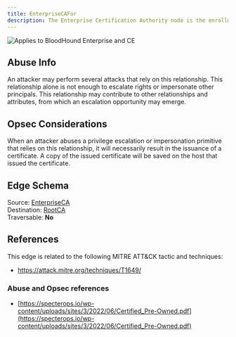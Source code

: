 ---
title: EnterpriseCAFor
description: The Enterprise Certification Authority node is the enrollment service LDAP object for the target Root Certification Authority node.
---

<img noZoom src="/assets/enterprise-AND-community-edition-pill-tag.svg" alt="Applies to BloodHound Enterprise and CE"/>


## Abuse Info

An attacker may perform several attacks that rely on this relationship. This relationship alone is not enough to escalate rights or impersonate other principals. This relationship may contribute to other relationships and attributes, from which an escalation opportunity may emerge.

## Opsec Considerations

When an attacker abuses a privilege escalation or impersonation primitive that relies on this relationship, it will necessarily result in the issuance of a certificate. A copy of the issued certificate will be saved on the host that issued the certificate.

## Edge Schema

Source: [EnterpriseCA](https://github.com/SpecterOps/bloodhound-docs/blob/main//resources/nodes/enterprise-ca)  
Destination: [RootCA](https://github.com/SpecterOps/bloodhound-docs/blob/main//resources/nodes/root-ca)   
Traversable: **No**   

## References

This edge is related to the following MITRE ATT&CK tactic and techniques:

* https://attack.mitre.org/techniques/T1649/

### Abuse and Opsec references

* [https://specterops.io/wp-content/uploads/sites/3/2022/06/Certified_Pre-Owned.pdf](https://specterops.io/wp-content/uploads/sites/3/2022/06/Certified_Pre-Owned.pdf)
